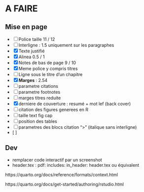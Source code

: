 # A FAIRE

## Mise en page

-   [ ] Police taille 11 / 12
-   [ ] Interligne : 1.5 uniquement sur les paragraphes
-   [x] Texte justifié
-   [x] Alinea 0.5 / 1
-   [x] Notes de bas de page 9 / 10
-   [x] Meme police y compris titres
-   [ ] Ligne sous le titre d'un chapitre
-   [x] **Marges** : 2.54
-   [ ] parametre citations
-   [ ] parametre footnotes
-   [ ] marges titres reduite
-   [x] derniere de couverture : resumé + mot lef (back cover)
-   [ ] citation des figures generees en R
-   [ ] taille text fig cap
-   [ ] position des tables
-   [ ] parametres des blocs citation "\>" (italique sans interligne)
-   \[ \]

## Dev

-   remplacer code interactif par un screenshot
-   header.tex : pdf: includes: in_header: header.tex ou équivalent

https://quarto.org/docs/reference/formats/context.html

https://quarto.org/docs/get-started/authoring/rstudio.html
